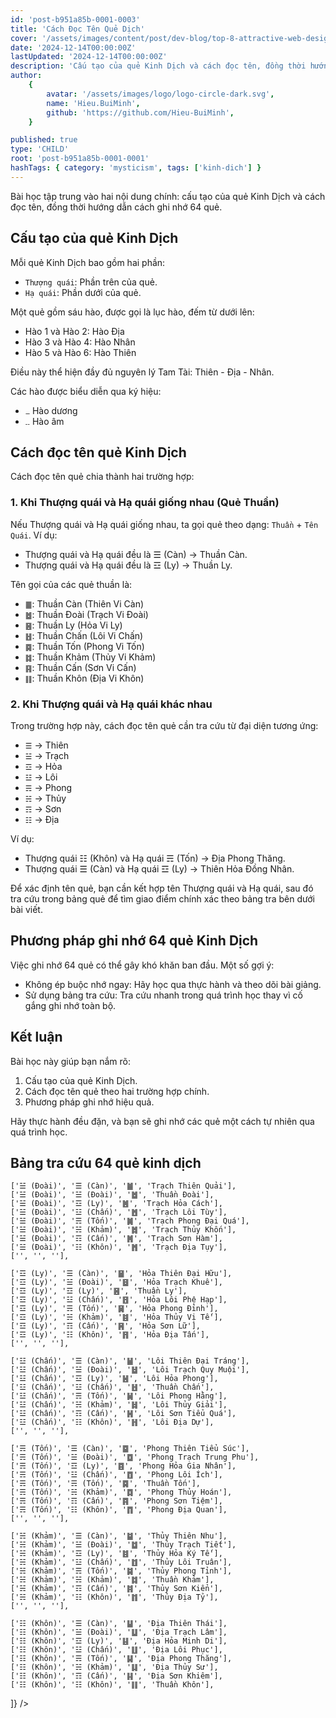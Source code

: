 ```yaml
---
id: 'post-b951a85b-0001-0003'
title: 'Cách Đọc Tên Quẻ Dịch'
cover: '/assets/images/content/post/dev-blog/top-8-attractive-web-design-websites/cover.png'
date: '2024-12-14T00:00:00Z'
lastUpdated: '2024-12-14T00:00:00Z'
description: 'Cấu tạo của quẻ Kinh Dịch và cách đọc tên, đồng thời hướng dẫn cách ghi nhớ 64 quẻ'
author:
    {
        avatar: '/assets/images/logo/logo-circle-dark.svg',
        name: 'Hieu.BuiMinh',
        github: 'https://github.com/Hieu-BuiMinh',
    }

published: true
type: 'CHILD'
root: 'post-b951a85b-0001-0001'
hashTags: { category: 'mysticism', tags: ['kinh-dich'] }
---
```


Bài học tập trung vào hai nội dung chính: cấu tạo của quẻ Kinh Dịch và cách đọc tên, đồng thời hướng dẫn cách ghi nhớ 64 quẻ.

## Cấu tạo của quẻ Kinh Dịch

Mỗi quẻ Kinh Dịch bao gồm hai phần:

-   `Thượng quái`: Phần trên của quẻ.
-   `Hạ quái`: Phần dưới của quẻ.

Một quẻ gồm sáu hào, được gọi là lục hào, đếm từ dưới lên:

-   Hào 1 và Hào 2: Hào Địa
-   Hào 3 và Hào 4: Hào Nhân
-   Hào 5 và Hào 6: Hào Thiên

Điều này thể hiện đầy đủ nguyên lý Tam Tài: Thiên - Địa - Nhân.

Các hào được biểu diễn qua ký hiệu:

-   `⚊` Hào dương
-   `⚋` Hào âm

## Cách đọc tên quẻ Kinh Dịch

Cách đọc tên quẻ chia thành hai trường hợp:

### 1. Khi Thượng quái và Hạ quái giống nhau (Quẻ Thuần)

Nếu Thượng quái và Hạ quái giống nhau, ta gọi quẻ theo dạng: `Thuần` + `Tên Quái`. Ví dụ:

-   Thượng quái và Hạ quái đều là ☰ (Càn) → Thuần Càn.
-   Thượng quái và Hạ quái đều là ☲ (Ly) → Thuần Ly.

Tên gọi của các quẻ thuần là:

-   `䷀`: Thuần Càn (Thiên Vi Càn)
-   `䷹`: Thuần Đoài (Trạch Vi Đoài)
-   `䷝`: Thuần Ly (Hỏa Vi Ly)
-   `䷲`: Thuần Chấn (Lôi Vi Chấn)
-   `䷸`: Thuần Tốn (Phong Vi Tốn)
-   `䷜`: Thuần Khảm (Thủy Vi Khảm)
-   `䷳`: Thuần Cấn (Sơn Vi Cấn)
-   `䷁`: Thuần Khôn (Địa Vi Khôn)

### 2. Khi Thượng quái và Hạ quái khác nhau

Trong trường hợp này, cách đọc tên quẻ cần tra cứu từ đại diện tương ứng:

-   `☰` → Thiên
-   `☱` → Trạch
-   `☲` → Hỏa
-   `☳` → Lôi
-   `☴` → Phong
-   `☵` → Thủy
-   `☶` → Sơn
-   `☷` → Địa

Ví dụ:

-   Thượng quái ☷ (Khôn) và Hạ quái ☴ (Tốn) → Địa Phong Thăng.
-   Thượng quái ☰ (Càn) và Hạ quái ☲ (Ly) → Thiên Hỏa Đồng Nhân.

Để xác định tên quẻ, bạn cần kết hợp tên Thượng quái và Hạ quái, sau đó tra cứu trong bảng quẻ để tìm giao điểm chính xác theo bảng tra bên dưới bài viết.

## Phương pháp ghi nhớ 64 quẻ Kinh Dịch

Việc ghi nhớ 64 quẻ có thể gây khó khăn ban đầu. Một số gợi ý:

-   Không ép buộc nhớ ngay: Hãy học qua thực hành và theo dõi bài giảng.
-   Sử dụng bảng tra cứu: Tra cứu nhanh trong quá trình học thay vì cố gắng ghi nhớ toàn bộ.

## Kết luận

Bài học này giúp bạn nắm rõ:

1. Cấu tạo của quẻ Kinh Dịch.
2. Cách đọc tên quẻ theo hai trường hợp chính.
3. Phương pháp ghi nhớ hiệu quả.

Hãy thực hành đều đặn, và bạn sẽ ghi nhớ các quẻ một cách tự nhiên qua quá trình học.

## Bảng tra cứu 64 quẻ kinh dịch

<Table
  headers={['Thượng Quái', 'Hạ Quái', 'Kí hiệu', 'Tên Quẻ']}
  rows={[
    ['☰ (Càn)', '☰ (Càn)', '䷀', 'Thuần Càn'],
    ['☰ (Càn)', '☱ (Đoài)', '䷉', 'Thiên Trạch Lý'],
    ['☰ (Càn)', '☲ (Ly)', '䷌', 'Thiên Hỏa Đồng Nhân'],
    ['☰ (Càn)', '☳ (Chấn)', '䷘', 'Thiên Lôi Vô Vọng'],
    ['☰ (Càn)', '☴ (Tốn)', '䷫', 'Thiên Phong Cấu'],
    ['☰ (Càn)', '☵ (Khảm)', '䷅', 'Thiên Thủy Tụng'],
    ['☰ (Càn)', '☶ (Cấn)', '䷠', 'Thiên Sơn Độn'],
    ['☰ (Càn)', '☷ (Khôn)', '䷋', 'Thiên Địa Bĩ'],
    ['', '', ''],

    ['☱ (Đoài)', '☰ (Càn)', '䷪', 'Trạch Thiên Quải'],
    ['☱ (Đoài)', '☱ (Đoài)', '䷹', 'Thuần Đoài'],
    ['☱ (Đoài)', '☲ (Ly)', '䷰', 'Trạch Hỏa Cách'],
    ['☱ (Đoài)', '☳ (Chấn)', '䷐', 'Trạch Lôi Tùy'],
    ['☱ (Đoài)', '☴ (Tốn)', '䷛', 'Trạch Phong Đại Quá'],
    ['☱ (Đoài)', '☵ (Khảm)', '䷮', 'Trạch Thủy Khốn'],
    ['☱ (Đoài)', '☶ (Cấn)', '䷞', 'Trạch Sơn Hàm'],
    ['☱ (Đoài)', '☷ (Khôn)', '䷬', 'Trạch Địa Tụy'],
    ['', '', ''],

    ['☲ (Ly)', '☰ (Càn)', '䷍', 'Hỏa Thiên Đại Hữu'],
    ['☲ (Ly)', '☱ (Đoài)', '䷥', 'Hỏa Trạch Khuê'],
    ['☲ (Ly)', '☲ (Ly)', '䷝', 'Thuần Ly'],
    ['☲ (Ly)', '☳ (Chấn)', '䷔', 'Hỏa Lôi Phệ Hạp'],
    ['☲ (Ly)', '☴ (Tốn)', '䷱', 'Hỏa Phong Đỉnh'],
    ['☲ (Ly)', '☵ (Khảm)', '䷾', 'Hỏa Thủy Vị Tế'],
    ['☲ (Ly)', '☶ (Cấn)', '䷷', 'Hỏa Sơn Lữ'],
    ['☲ (Ly)', '☷ (Khôn)', '䷢', 'Hỏa Địa Tấn'],
    ['', '', ''],

    ['☳ (Chấn)', '☰ (Càn)', '䷡', 'Lôi Thiên Đại Tráng'],
    ['☳ (Chấn)', '☱ (Đoài)', '䷵', 'Lôi Trạch Quy Muội'],
    ['☳ (Chấn)', '☲ (Ly)', '䷶', 'Lôi Hỏa Phong'],
    ['☳ (Chấn)', '☳ (Chấn)', '䷲', 'Thuần Chấn'],
    ['☳ (Chấn)', '☴ (Tốn)', '䷟', 'Lôi Phong Hằng'],
    ['☳ (Chấn)', '☵ (Khảm)', '䷧', 'Lôi Thủy Giải'],
    ['☳ (Chấn)', '☶ (Cấn)', '䷽', 'Lôi Sơn Tiểu Quá'],
    ['☳ (Chấn)', '☷ (Khôn)', '䷏', 'Lôi Địa Dự'],
    ['', '', ''],

    ['☴ (Tốn)', '☰ (Càn)', '䷈', 'Phong Thiên Tiểu Súc'],
    ['☴ (Tốn)', '☱ (Đoài)', '䷼', 'Phong Trạch Trung Phu'],
    ['☴ (Tốn)', '☲ (Ly)', '䷤', 'Phong Hỏa Gia Nhân'],
    ['☴ (Tốn)', '☳ (Chấn)', '䷩', 'Phong Lôi Ích'],
    ['☴ (Tốn)', '☴ (Tốn)', '䷸', 'Thuần Tốn'],
    ['☴ (Tốn)', '☵ (Khảm)', '䷺', 'Phong Thủy Hoán'],
    ['☴ (Tốn)', '☶ (Cấn)', '䷴', 'Phong Sơn Tiệm'],
    ['☴ (Tốn)', '☷ (Khôn)', '䷓', 'Phong Địa Quan'],
    ['', '', ''],

    ['☵ (Khảm)', '☰ (Càn)', '䷄', 'Thủy Thiên Nhu'],
    ['☵ (Khảm)', '☱ (Đoài)', '䷻', 'Thủy Trạch Tiết'],
    ['☵ (Khảm)', '☲ (Ly)', '䷾', 'Thủy Hỏa Ký Tế'],
    ['☵ (Khảm)', '☳ (Chấn)', '䷂', 'Thủy Lôi Truân'],
    ['☵ (Khảm)', '☴ (Tốn)', '䷯', 'Thủy Phong Tỉnh'],
    ['☵ (Khảm)', '☵ (Khảm)', '䷜', 'Thuần Khảm'],
    ['☵ (Khảm)', '☶ (Cấn)', '䷦', 'Thủy Sơn Kiển'],
    ['☵ (Khảm)', '☷ (Khôn)', '䷇', 'Thủy Địa Tỷ'],
    ['', '', ''],

    ['☷ (Khôn)', '☰ (Càn)', '䷊', 'Địa Thiên Thái'],
    ['☷ (Khôn)', '☱ (Đoài)', '䷒', 'Địa Trạch Lâm'],
    ['☷ (Khôn)', '☲ (Ly)', '䷣', 'Địa Hỏa Minh Di'],
    ['☷ (Khôn)', '☳ (Chấn)', '䷗', 'Địa Lôi Phục'],
    ['☷ (Khôn)', '☴ (Tốn)', '䷭', 'Địa Phong Thăng'],
    ['☷ (Khôn)', '☵ (Khảm)', '䷆', 'Địa Thủy Sư'],
    ['☷ (Khôn)', '☶ (Cấn)', '䷎', 'Địa Sơn Khiêm'],
    ['☷ (Khôn)', '☷ (Khôn)', '䷁', 'Thuần Khôn'],

]}
/>
